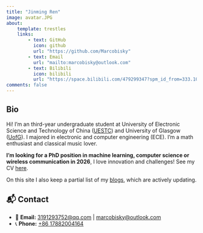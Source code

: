 ```yaml
---
title: "Jinming Ren"
image: avatar.JPG
about:
    template: trestles
    links:
        - text: GitHub
          icon: github
          url: "https://github.com/Marcobisky"
        - text: Email
          url: "mailto:marcobisky@outlook.com"
        - text: Bilibili
          icon: bilibili
          url: "https://space.bilibili.com/479299347?spm_id_from=333.1007.0.0"
comments: false
---
```

::: {.column-page}

## Bio

Hi! I'm an third-year undergraduate student at University of Electronic Science and Technology of China ([UESTC](https://en.uestc.edu.cn)) and University of Glasgow ([UofG](https://www.gla.ac.uk)). I majored in electronic and computer engineering (ECE). I'm a math enthusiast and classical music lover. 

**I'm looking for a PhD position in machine learning, computer science or wireless communication in 2026**, I love innovation and challenges! See my CV [here](cv).

On this site I also keep a partial list of my [blogs](blog.html), which are actively updating.

## 📬 Contact

- 📧 **Email:** [3191293752@qq.com](mailto:3191293752@qq.com) | [marcobisky@outlook.com](mailto:marcobisky@outlook.com)  
- 📞 **Phone:** [+86 17882004164](tel:+8617882004164)  

:::
